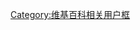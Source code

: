 {{Userbox
  |id=РО<br>ДП
  |id-c=white 
  |info=这个用户是'''[[俄罗斯统一民主党“亚博卢”]]支持者'''。
  |info-c=lightgreen
  |border-c=black
}}
[[Category:支持俄罗斯统一民主党“亚博卢”的维基人|{{PAGENAME}}]]
<noinclude>[[Category:维基百科相关用户框]]</noinclude>